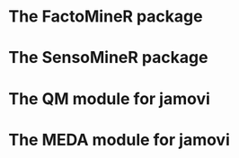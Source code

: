 # The FactoMineR package

# The SensoMineR package

# The QM module for jamovi

# The MEDA module for jamovi
